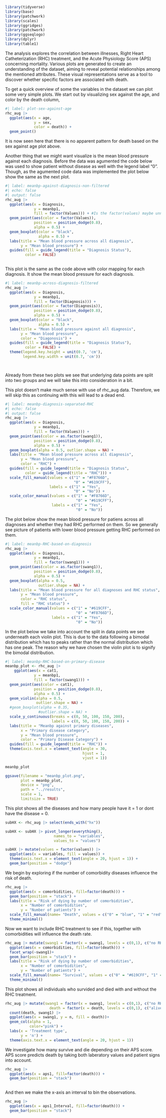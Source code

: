 
```r
library(tidyverse)
library(base)
library(patchwork)
library(scales)
library(ggridges)
library(patchwork)
library(ggseqlogo)
library(dplyr)
library(table1)
```


The analysis explores the correlation between illnesses, Right Heart Catheterization (RHC) treatment, and the Acute Physiology Score (APS) concerning mortality. Various plots are generated to create an understanding of the dataset, aiming to reveal potential relationships among the mentioned attributes. These visual representations serve as a tool to discover whether specific factors are associated with death.


To get a quick overview of some the variables in the dataset we can plot some very simple plots. We start out by visualizing sex against the age, and color by the death column,
```r
#| label: plot-sex-against-age
rhc_aug |> 
  ggplot(aes(x = age, 
             y = sex, 
             color = death)) +
  geom_point()


```
It is now seen here that there is no apparent pattern for death based on the sex against age plot above. 

Another thing that we might want visualize is the mean blood pressure against each diagnosis. Before the data was agumented the code below was used to show patient without disease as well with the legend label "0". Though, as the agumented code data was implemented the plot below show the same as the next plot. 
```r
#| label: meanbp-against-diagnosis-non-filtered
#| echo: false
#| output: false
rhc_aug |> 
  ggplot(aes(x = Diagnosis, 
             y = meanbp1,
             fill = factor(Values))) + #Is the factor(values) maybe unnecessary?
  geom_point(aes(color = factor(Values)), 
             position = position_dodge(0.8), 
             alpha = 0.5) +
  geom_boxplot(color = "black", 
               alpha = 0.5) +
  labs(title = "Mean blood pressure across all diagnosis",
       y = "Mean blood pressure") +
  guides(fill = guide_legend(title = "Diagnosis Status"),
         color = FALSE)
  
```

This plot is the same as the code above with color mapping for each diagnosis. It show the mean blood pressure for each diagnosis. 
```r
#| label: meanbp-across-diagnosis-filtered
rhc_aug |> 
  ggplot(aes(x = Diagnosis, 
             y = meanbp1,
             fill = factor(Diagnosis))) +
  geom_point(aes(color = factor(Diagnosis)), 
             position = position_dodge(0.8), 
             alpha = 0.5) +
  geom_boxplot(color = "black", 
               alpha = 0.5) +
  labs(title = "Mean blood pressure against all diagnosis",
       y = "Mean blood pressure",
       color = "Diagonosis") +
  guides(fill = guide_legend(title = "Diagnosis Status"),
         color = FALSE) +
  theme(legend.key.height = unit(0.7, 'cm'),
        legend.key.width = unit(0.7, 'cm'))

  
```
Already from these two plots we see that underlying data points are split into two groups and we will take this into consideration in a bit.


This plot doesn't make much sense with use of rhc_aug data. Therefore, we will skip this as continuing with this will lead to a dead end.
```r
#| label: meanbp-diagnosis-separated-RHC
#| echo: false
#| output: false
rhc_aug |> 
  ggplot(aes(x = Diagnosis, 
             y = meanbp1,
             fill = factor(Values))) +
  geom_point(aes(color = as.factor(swang1)),
             position = position_dodge(0.8), 
             alpha = 0.5) +
  geom_boxplot(alpha = 0.5, outlier.shape = NA) +
  labs(title = "Mean blood pressure across all diagnosis",
       y = "Mean blood pressure",
       color = "RHC") +
  guides(fill = guide_legend(title = "Diagnosis Status",
         color = guide_legend(title = "RHC"))) +
  scale_fill_manual(values = c("1" = "#F8766D", 
                               "0" = "#619CFF"), 
                    labels = c("1" = "Yes", 
                               "0" = "No")) +
  scale_color_manual(values = c("1" = "#F8766D",
                                "0" = "#619CFF"), 
                     labels = c("1" = "Yes", 
                                "0" = "No"))
```
The plot below show the mean blood pressure for patiens across all diagnoses and whether they had RHC performed on them. So we generally see picture of patients with lower blood pressure getting RHC performed on them.
```r
#| label: meanbp-RHC-based-on-diagnosis
rhc_aug |> 
  ggplot(aes(x = Diagnosis, 
             y = meanbp1,
             fill = factor(swang1))) +
  geom_point(aes(color = as.factor(swang1)),
             position = position_dodge(0.8), 
             alpha = 0.5) +
  geom_boxplot(alpha = 0.5, 
               outlier.shape = NA) +
  labs(title = "Mean blood pressure for all diagnoses and RHC status",
       y = "Mean blood pressure",
       color = "RHC status",
       fill = "RHC status") +
  scale_color_manual(values = c("1" = "#619CFF", 
                                "0" = "#F8766D"), 
                     labels = c("1" = "Yes", 
                                "0" = "No"))
```

In the plot below we take into account the split in data points we see underneath each violin plot. This is due to the data following a bimodal distribution which has to peaks rather than the normal distribution which has one peak. The reason why we have chosen the violin plot is to signify the bimodal distribution. 
```r
#| label: meanbp-RHC-based-on-primary-disease
meanbp_plot <- rhc_aug |> 
    ggplot(aes(x = cat1, 
             y = meanbp1,
             fill = factor(swang1))) +
  geom_point(aes(color = cat1),
             position = position_dodge(0.8), 
             alpha = 0.5) +
  geom_violin(alpha = 0.5,
              outlier.shape = NA) +
  #geom_boxplot(alpha = 0.35, 
               #outlier.shape = NA) +
  scale_y_continuous(breaks = c(0, 50, 100, 150, 200),
                     labels = c(0, 50, 100, 150, 200)) +
  labs(title = "Meanbp against primary diseases",
       x = "Primary disease category",
       y = "Mean blood pressure",
       color = "Primary Disease Category") +
  guides(fill = guide_legend(title = "RHC")) +
  theme(axis.text.x = element_text(angle = 30,
                                   hjust = 1,
                                   vjust = 1))

meanbp_plot

ggsave(filename = "meanbp_plot.png",
       plot = meanbp_plot,
       device = "png",
       path = "../results",
       scale = 1,
       limitsize = TRUE)

```


This plot shows all the diseases and how many people have it = 1 or dont have the disease = 0.
```r
subHX <- rhc_aug |> select(ends_with("hx"))

subHX <- subHX |> pivot_longer(everything(),
                      names_to = "variables",
                      values_to = "values")

subHX |> mutate(values = factor(values)) |> 
  ggplot(aes(x = variables, fill = values)) +
  theme(axis.text.x = element_text(angle = 20, hjust = 1)) +
  geom_bar(position = "dodge")

```

We begin by exploring if the number of comorbidity diseases influence the risk of death.
```r
rhc_aug |>
  ggplot(aes(x = comorbidities, fill=factor(death))) +
  geom_bar(position = "stack") +
  labs(title = "Risk of dying by number of comorbidities",
       x = "Number of comorbidities",
       y = "Number of patients") +
  scale_fill_manual(name= "Death", values = c("0" = "blue", "1" = "red")) +
  theme_minimal()
```


Now we want to include RHC treatment to see if this, together with comorbidities will influence the death rate. 
```r
rhc_aug |> mutate(swang1 = factor(x = swang1, levels = c(0,1), c("no RHC","RHC"))) |> 
  ggplot(aes(x = comorbidities, fill=factor(death))) +
  facet_wrap(~swang1)+
  geom_bar(position = "stack") +
  labs(title = "Risk of dying by number of comorbidities",
       x = "Number of comorbidities",
       y = "Number of patients") +
  scale_fill_manual(name= "Survival", values = c("0" = "#619CFF", "1" = "#F8766D"), labels= c('Dead', 'Alive')) +
  theme_minimal()
```


This plot shows all individuals who survided and died with and without the RHC treatment. 
```r

rhc_aug |> mutate(swang1 = factor(x = swang1, levels = c(0,1), c("no RHC","RHC")),
                    death = factor(x = death, levels = c(0,1), c("alive","dead"))) |> 
  count(death, swang1) |> 
  ggplot(aes(x = swang1, y = n, fill = death))+
  geom_col(alpha = 1,
           color="pink") +
  labs(x = 'Treatment type',
       y = 'n') +
  theme(axis.text.x = element_text(angle = 20, hjust = 1))
```

We investigate how many survive and die depending on their APS score. APS score predicts death by taking both laberatory values and patient signs into account. 
```r
rhc_aug |> 
  ggplot(aes(x = aps1, fill=factor(death))) +
  geom_bar(position = "stack") 
  
```
And then we make the x-axis an interval to bin the observations.
```r
rhc_aug |> 
  ggplot(aes(x = aps1_Interval, fill=factor(death))) +
  geom_bar(position = "stack") 

```




